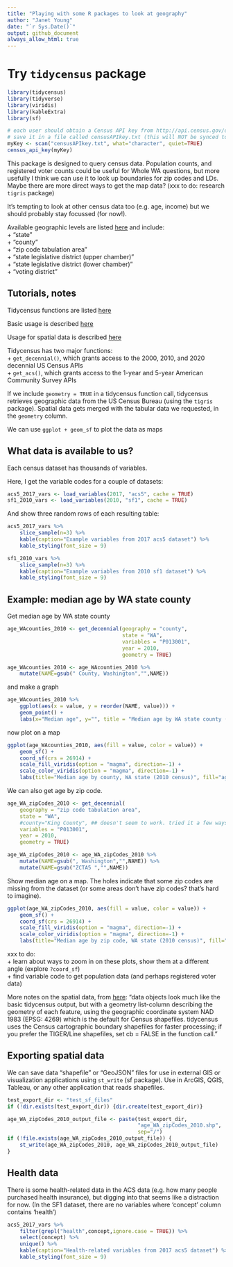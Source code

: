 ```yaml
---
title: "Playing with some R packages to look at geography"
author: "Janet Young"
date: "`r Sys.Date()`"
output: github_document
always_allow_html: true
---
```


# Try `tidycensus` package

```r
library(tidycensus)
library(tidyverse)
library(viridis)
library(kableExtra)
library(sf)

# each user should obtain a Census API key from http://api.census.gov/data/key_signup.html
# save it in a file called censusAPIkey.txt (this will NOT be synced to github)
myKey <- scan("censusAPIkey.txt", what="character", quiet=TRUE)
census_api_key(myKey)
```

This package is designed to query census data. Population counts, and registered voter counts could be useful for Whole WA questions, but more usefully I think we can use it to look up boundaries for zip codes and LDs. Maybe there are more direct ways to get the map data? (xxx to do:  research `tigris` package)

It's tempting to look at other census data too (e.g. age, income) but we should probably stay focussed (for now!).  

Available geographic levels are listed [here](https://walker-data.com/tidycensus/articles/basic-usage.html) and include:  
    + "state"  
    + "county"  
    + "zip code tabulation area"  
    + "state legislative district (upper chamber)"  
    + "state legislative district (lower chamber)"  
    + "voting district"  

## Tutorials, notes

Tidycensus functions are listed [here](https://walker-data.com/tidycensus/reference/index.html)

Basic usage is described [here](https://walker-data.com/tidycensus/articles/basic-usage.html)

Usage for spatial data is described [here](https://walker-data.com/tidycensus/articles/spatial-data.html)

Tidycensus has two major functions:  
    + `get_decennial()`, which grants access to the 2000, 2010, and 2020 decennial US Census APIs  
    + `get_acs()`, which grants access to the 1-year and 5-year American Community Survey APIs  
    
If we include `geometry = TRUE` in a tidycensus function call, tidycensus retrieves geographic data from the US Census Bureau  (using the `tigris` package). Spatial data gets merged with the tabular data we requested, in the `geometry` column.

We can use `ggplot + geom_sf` to plot the data as maps


## What data is available to us?

Each census dataset has thousands of variables. 

Here, I get the variable codes for a couple of datasets:
```r
acs5_2017_vars <- load_variables(2017, "acs5", cache = TRUE)
sf1_2010_vars <- load_variables(2010, "sf1", cache = TRUE)
```

And show three random rows of each resulting table:
```r
acs5_2017_vars %>% 
    slice_sample(n=3) %>% 
    kable(caption="Example variables from 2017 acs5 dataset") %>% 
    kable_styling(font_size = 9)
```


```r
sf1_2010_vars %>% 
    slice_sample(n=3) %>% 
    kable(caption="Example variables from 2010 sf1 dataset") %>% 
    kable_styling(font_size = 9)
```


## Example: median age by WA state county

Get median age by WA state county
```r
age_WAcounties_2010 <- get_decennial(geography = "county", 
                                     state = "WA", 
                                     variables = "P013001", 
                                     year = 2010,
                                     geometry = TRUE)

age_WAcounties_2010 <- age_WAcounties_2010 %>% 
    mutate(NAME=gsub(" County, Washington","",NAME))
```

and make a graph

```r
age_WAcounties_2010 %>%
    ggplot(aes(x = value, y = reorder(NAME, value))) + 
    geom_point() +
    labs(x="Median age", y="", title = "Median age by WA state county (2010 census)")
```

now plot on a map

```r
ggplot(age_WAcounties_2010, aes(fill = value, color = value)) +
    geom_sf() +
    coord_sf(crs = 26914) +
    scale_fill_viridis(option = "magma", direction=-1) +
    scale_color_viridis(option = "magma", direction=-1) +
    labs(title="Median age by county, WA state (2010 census)", fill="age", color="age")
```

We can also get age by zip code. 

```r
age_WA_zipCodes_2010 <- get_decennial(
    geography = "zip code tabulation area", 
    state = "WA", 
    #county="King County", ## doesn't seem to work. tried it a few ways
    variables = "P013001", 
    year = 2010,
    geometry = TRUE)

age_WA_zipCodes_2010 <- age_WA_zipCodes_2010 %>%
    mutate(NAME=gsub(", Washington","",NAME)) %>%
    mutate(NAME=gsub("ZCTA5 ","",NAME))
```

Show median age on a map.   The holes indicate that some zip codes are missing from the dataset (or some areas don't have zip codes?  that's hard to imagine).

```r
ggplot(age_WA_zipCodes_2010, aes(fill = value, color = value)) +
    geom_sf() +
    coord_sf(crs = 26914) +
    scale_fill_viridis(option = "magma", direction=-1) +
    scale_color_viridis(option = "magma", direction=-1) +
    labs(title="Median age by zip code, WA state (2010 census)", fill="age", color="age")
```

xxx to do:  
    + learn about ways to zoom in on these plots, show them at a different angle (explore `?coord_sf`)  
    + find variable code to get population data (and perhaps registered voter data)

More notes on the spatial data, from [here](https://walker-data.com/tidycensus/articles/spatial-data.html):
"data objects look much like the basic tidycensus output, but with a geometry list-column describing the geometry of each feature, using the geographic coordinate system NAD 1983 (EPSG: 4269) which is the default for Census shapefiles. tidycensus uses the Census cartographic boundary shapefiles for faster processing; if you prefer the TIGER/Line shapefiles, set cb = FALSE in the function call."

## Exporting spatial data

We can save data "shapefile" or "GeoJSON" files for use in external GIS or visualization applications using `st_write` (sf package). Use in ArcGIS, QGIS, Tableau, or any other application that reads shapefiles.
```r

test_export_dir <- "test_sf_files"
if (!dir.exists(test_export_dir)) {dir.create(test_export_dir)}

age_WA_zipCodes_2010_output_file <- paste(test_export_dir, 
                                          "age_WA_zipCodes_2010.shp",
                                          sep="/")
if (!file.exists(age_WA_zipCodes_2010_output_file)) {
    st_write(age_WA_zipCodes_2010, age_WA_zipCodes_2010_output_file)
}
```



## Health data

There is some health-related data in the ACS data (e.g. how many people purchased health insurance), but digging into that seems like a distraction for now.  (In the SF1 dataset, there are no variables where 'concept' column contains 'health') 

```r
acs5_2017_vars %>% 
    filter(grepl("health",concept,ignore.case = TRUE)) %>% 
    select(concept) %>% 
    unique() %>% 
    kable(caption="Health-related variables from 2017 acs5 dataset") %>% 
    kable_styling(font_size = 9)
```

